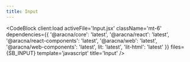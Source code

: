 ```yaml
---
title: Input
---
```



<InputComponentBlock client:load />

<CodeBlock
  client:load
  activeFile='Input.jsx'
  className='mt-6'
  dependencies={{
    '@aracna/core': 'latest',
    '@aracna/react': 'latest',
    '@aracna/react-components': 'latest',
    '@aracna/web': 'latest',
    '@aracna/web-components': 'latest',
    lit: 'latest',
    'lit-html': 'latest'
  }}
  files={SB_INPUT}
  template='javascript'
  title='Input'
/>
